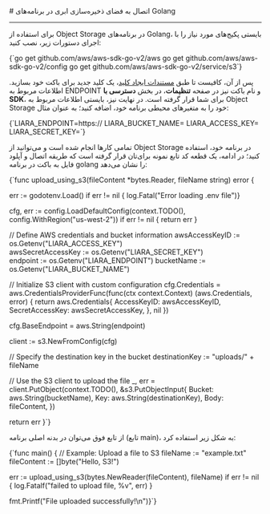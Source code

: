 
<Layout>
# اتصال به فضای ذخیره‌سازی ابری در برنامه‌های Golang
<hr className="mb-2" />

برای استفاده از Object Storage در برنامه‌های Golang، بایستی پکیج‌های مورد نیاز را با اجرای دستورات زیر، نصب کنید:
<div className="h-2" />
<div dir='ltr'>
    <Highlight className="bash">
        {`go get github.com/aws/aws-sdk-go-v2/aws 
go get github.com/aws/aws-sdk-go-v2/config
go get github.com/aws/aws-sdk-go-v2/service/s3`}
    </Highlight>
</div>
<div className="h-2" />

پس از آن، کافیست تا طبق <a href="../create-key" className="blue-link">مستندات ایجاد کلید</a>، یک کلید جدید برای باکت خود بسازید.
اطلاعات مربوط به ENDPOINT و نام باکت نیز در صفحه **تنظیمات**، در بخش **دسترسی با SDK**، 
برای شما قرار گرفته است.
در نهایت نیز، بایستی 
اطلاعات مربوط به Object Storage خود را 
به متغیرهای محیطی برنامه خود، اضافه کنید؛ به عنوان مثال:

<div className="h-2" />
<div dir='ltr'>
    <Highlight className="bash">
        {`LIARA_ENDPOINT=https://<Liara Bucket Endpoint>
LIARA_BUCKET_NAME=<Bucket Name>
LIARA_ACCESS_KEY=<Access Key>
LIARA_SECRET_KEY=<Secret Key>`}
    </Highlight>
</div>
<div className="h-2" />

تمامی کارها انجام شده است و می‌توانید از Object Storage در برنامه خود، استفاده کنید؛
در ادامه، یک قطعه کد تابع نمونه برای‌تان قرار گرفته است که طریقه اتصال و آپلود فایل به باکت در برنامه golang را نشان می‌دهد:

<div className="h-2" />
<div dir='ltr'>
    <Highlight className="go">
        {`func upload_using_s3(fileContent *bytes.Reader, fileName string) error {

  err := godotenv.Load()
  if err != nil {
      log.Fatal("Error loading .env file")}

  cfg, err := config.LoadDefaultConfig(context.TODO(), config.WithRegion("us-west-2"))
  if err != nil {
    return err
  }

  // Define AWS credentials and bucket information
  awsAccessKeyID     := os.Getenv("LIARA_ACCESS_KEY")     
  awsSecretAccessKey := os.Getenv("LIARA_SECRET_KEY")  
  endpoint           := os.Getenv("LIARA_ENDPOINT")
  bucketName         := os.Getenv("LIARA_BUCKET_NAME")     

  // Initialize S3 client with custom configuration
  cfg.Credentials = aws.CredentialsProviderFunc(func(ctx context.Context) (aws.Credentials, error) {
    return aws.Credentials{
    AccessKeyID:     awsAccessKeyID,
    SecretAccessKey: awsSecretAccessKey,
    }, nil
  })

  cfg.BaseEndpoint = aws.String(endpoint)

  client := s3.NewFromConfig(cfg)

  // Specify the destination key in the bucket
  destinationKey := "uploads/" + fileName

  // Use the S3 client to upload the file
  _, err = client.PutObject(context.TODO(), &s3.PutObjectInput{
  Bucket: aws.String(bucketName),
  Key:    aws.String(destinationKey),
  Body:   fileContent,
  })

  return err
}`}
    </Highlight>
</div>
<div className="h-2" />

از تابع فوق می‌توان در بدنه اصلی برنامه (تابع main)، به شکل زیر استفاده کرد:

<div className="h-2" />
<div dir='ltr'>
    <Highlight className="go">
        {`func main() {
// Example: Upload a file to S3
fileName := "example.txt"
fileContent := []byte("Hello, S3!")

err := upload_using_s3(bytes.NewReader(fileContent), fileName)
if err != nil {
  log.Fatalf("failed to upload file, %v", err)
}

fmt.Printf("File uploaded successfully!\\n")}`}
    </Highlight>
</div>
<div className="h-2" />
</Layout>